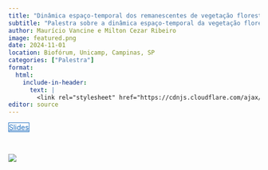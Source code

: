 ```yaml
---
title: "Dinâmica espaço-temporal dos remanescentes de vegetação florestal e natural na Mata Atlântica"
subtitle: "Palestra sobre a dinâmica espaço-temporal da vegetação florestal e natural da Mata Atlântica."
author: Maurício Vancine e Milton Cezar Ribeiro 
image: featured.png
date: 2024-11-01
location: Biofórum, Unicamp, Campinas, SP
categories: ["Palestra"]
format:
  html:
    include-in-header: 
      text: |
        <link rel="stylesheet" href="https://cdnjs.cloudflare.com/ajax/libs/font-awesome/6.5.0/css/all.min.css">
editor: source
---
```


<div class="mt-4 d-flex flex-row flex-wrap gap-1 justify-content-left justify-content-sm-start" role="group" aria-label="Links">
  <a href="https://docs.google.com/presentation/d/18tGjoJTD4URd8XwJ9tV5ftqUZKIdZS-P7DLCqT-9a6w" class="btn btn-custom text-capitalize" target="_blank"><i class="fas fa-images me-1"></i>Slides</a>
</div>

<style>
  .btn-custom {
    background-color: white;
    border: 1px solid #1c6cbe; /* Borda azul */
    color: #1c6cbe; /* Texto azul */
    transition: background-color 0.3s, color 0.3s;
  }
  .btn-custom:hover {
    background-color: #1c6cbe; /* Cor de fundo azul ao passar o mouse */
    color: white; /* Texto branco */
  }
</style>

<br>

![](featured.png)
